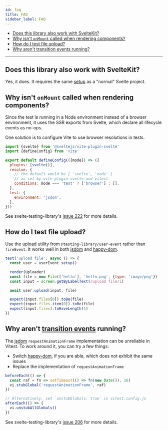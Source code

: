 ```yaml
---
id: faq
title: FAQ
sidebar_label: FAQ
---
```


- [Does this library also work with SvelteKit?](#does-this-library-also-work-with-sveltekit)
- [Why isn't `onMount` called when rendering components?](#why-isnt-onmount-called-when-rendering-components)
- [How do I test file upload?](#how-do-i-test-file-upload)
- [Why aren't transition events running?](#why-arent-transition-events-running)

---

## Does this library also work with SvelteKit?

Yes, it does. It requires the same [setup][] as a "normal" Svelte project.

## Why isn't `onMount` called when rendering components?

Since the test is running in a Node environment instead of a browser
environment, it uses the SSR exports from Svelte, which declare all lifecycle
events as no-ops.

One solution is to configure Vite to use browser resolutions in tests.

```js title="vite.config.js"
import {svelte} from '@sveltejs/vite-plugin-svelte'
import {defineConfig} from 'vite'

export default defineConfig(({mode}) => ({
  plugins: [svelte()],
  resolve: {
    // the default would be [ 'svelte', 'node' ]
    // as set by vite-plugin-svelte and vitest
    conditions: mode === 'test' ? ['browser'] : [],
  },
  test: {
    environment: 'jsdom',
  },
}))
```

See svelte-testing-library's [issue 222][] for more details.

[setup]: ./setup.mdx
[issue 222]:
  https://github.com/testing-library/svelte-testing-library/issues/222

## How do I test file upload?

Use the [upload][] utility from `@testing-library/user-event` rather than
`fireEvent`. It works well in both [jsdom][] and [happy-dom][].

```js
test('upload file', async () => {
  const user = userEvent.setup()

  render(Uploader)
  const file = new File(['hello'], 'hello.png', {type: 'image/png'})
  const input = screen.getByLabelText(/upload file/i)

  await user.upload(input, file)

  expect(input.files[0]).toBe(file)
  expect(input.files.item(0)).toBe(file)
  expect(input.files).toHaveLength(1)
})
```

[upload]: ../user-event/api-utility.mdx#upload
[jsdom]: https://github.com/jsdom/jsdom
[happy-dom]: https://github.com/capricorn86/happy-dom

## Why aren't [transition events][] running?

The [jsdom][] `requestAnimationFrame` implementation can be unreliable in
Vitest. To work around it, you can try a few things:

- Switch [happy-dom][], if you are able, which does not exhibit the same issues
- Replace the implementation of `requestAnimationFrame`

```js
beforeEach(() => {
  const raf = fn => setTimeout(() => fn(new Date()), 16)
  vi.stubGlobal('requestAnimationFrame', raf)
})

// Alternatively, set `unstubGlobals: true` in vitest.config.js
afterEach(() => {
  vi.unstubAllGlobals()
})
```

See svelte-testing-library's [issue 206][] for more details.

[transition events]:
  https://svelte.dev/docs/element-directives#transition-events
[issue 206]:
  https://github.com/testing-library/svelte-testing-library/issues/206

